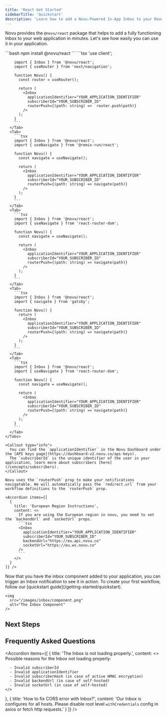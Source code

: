 ```yaml
---
title: 'React Get Started'
sidebarTitle: 'Quickstart'
description: 'Learn how to add a Novu-Powered In-App Inbox to your React app'
---
```


Novu provides the `@novu/react` package that helps to add a fully functioning Inbox to your web application in minutes. Let's see how easily you can use it in your application.

<Steps>
  <Step title="Install the Inbox package">
    ```bash
    npm install @novu/react
    ```
  </Step>

  <Step title="Add the inbox code to your react file">
    <Tabs items={['Next.js', 'Remix', 'React Router', 'Gatsby', 'Create React App']}>
      <Tab>
        ```tsx
        'use client';

        import { Inbox } from '@novu/react';
        import { useRouter } from 'next/navigation';

        function Novu() {
          const router = useRouter();

          return (
            <Inbox
              applicationIdentifier="YOUR_APPLICATION_IDENTIFIER"
              subscriberId="YOUR_SUBSCRIBER_ID"
              routerPush={(path: string) =>  router.push(path)}
            />
          );
        }
        ```
      </Tab>
      <Tab>
        ```tsx
        import { Inbox } from '@novu/react';
        import { useNavigate } from '@remix-run/react';

        function Novu() {
          const navigate = useNavigate();

          return (
            <Inbox
              applicationIdentifier="YOUR_APPLICATION_IDENTIFIER"
              subscriberId="YOUR_SUBSCRIBER_ID"
              routerPush={(path: string) => navigate(path)}
            />
          );
        }
        ```
      </Tab>
      <Tab>
        ```tsx
        import { Inbox } from '@novu/react';
        import { useNavigate } from 'react-router-dom';

        function Novu() {
          const navigate = useNavigate();

          return (
            <Inbox
              applicationIdentifier="YOUR_APPLICATION_IDENTIFIER"
              subscriberId="YOUR_SUBSCRIBER_ID"
              routerPush={(path: string) => navigate(path)}
            />
          );
        }
        ```
      </Tab>
      <Tab>
        ```tsx
        import { Inbox } from '@novu/react';
        import { navigate } from 'gatsby';

        function Novu() {
          return (
            <Inbox
              applicationIdentifier="YOUR_APPLICATION_IDENTIFIER"
              subscriberId="YOUR_SUBSCRIBER_ID"
              routerPush={(path: string) => navigate(path)}
            />
          );
        }
        ```
      </Tab>
      <Tab>
        ```tsx
        import { Inbox } from '@novu/react';
        import { useNavigate } from 'react-router-dom';

        function Novu() {
          const navigate = useNavigate();

          return (
            <Inbox
              applicationIdentifier="YOUR_APPLICATION_IDENTIFIER"
              subscriberId="YOUR_SUBSCRIBER_ID"
              routerPush={(path: string) => navigate(path)}
            />
          );
        }
        ```
      </Tab>
    </Tabs>

    <Callout type="info">
      You can find the `applicationIdentifier` in the Novu Dashboard under the [API keys page](https://dashboard-v2.novu.co/api-keys).
      The `subscriberId` is the unique identifier of the user in your application, learn more about subscribers [here](/concepts/subscribers).
    </Callout>

    Novu uses the `routerPush` prop to make your notifications navigatable. We will automatically pass the `redirect.url` from your workflow definitions to the `routerPush` prop.

    <Accordion items={[
      {
        title: 'European Region Instructions',
        content: <>
          If you are using the European region in novu, you need to set the `backendUrl` and `socketUrl` props.
          ```tsx
          <Inbox
            applicationIdentifier="YOUR_APPLICATION_IDENTIFIER"
            subscriberId="YOUR_SUBSCRIBER_ID"
            backendUrl="https://eu.api.novu.co"
            socketUrl="https://eu.ws.novu.co"
          />
          ```
        </>
      }
    ]} />
  </Step>

  <Step title="Trigger a notification">
    Now that you have the inbox component added to your application, you can trigger an Inbox notification to see it in action.
    To create your first workflow, follow our [quickstart guide](/getting-started/quickstart).

    <img 
      src="/images/inbox/component.png" 
      alt="The Inbox Component"
    />
  </Step>
</Steps>

## Next Steps

<Cards>
  <Card 
    title="Customize the inbox" 
    href="/inbox/react/styling"
    description="Learn how to customize the inbox with your own branding and design."
  />
  <Card
    title="Learn the components"
    href="/inbox/react/components/overview"
    description="Learn more about the composable components of the inbox."
  />
</Cards>

## Frequently Asked Questions

<Accordion items={[
  {
    title: 'The Inbox is not loading properly.',
    content: <>
      Possible reasons for the Inbox not loading properly:

      - Invalid subscriberId
      - Invalid applicationIdentifier
      - Invalid subscriberHash (in case of active HMAC encryption)
      - Invalid backendUrl (in case of self-hosted)
      - Invalid socketUrl (in case of self-hosted)
    </>
  },
  {
    title: 'How to fix CORS error with Inbox?',
    content: 'Our Inbox is configures for all hosts. Please disable root level `withCredentials` config in axios or fetch http requests.'
  }
]} />

